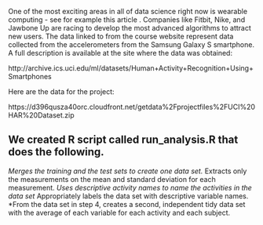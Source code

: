 
One of the most exciting areas in all of data science right now is wearable computing - see for example this article . Companies like Fitbit, Nike, and Jawbone Up are racing to develop the most advanced algorithms to attract new users. The data linked to from the course website represent data collected from the accelerometers from the Samsung Galaxy S smartphone. A full description is available at the site where the data was obtained:

http://archive.ics.uci.edu/ml/datasets/Human+Activity+Recognition+Using+Smartphones

Here are the data for the project:

https://d396qusza40orc.cloudfront.net/getdata%2Fprojectfiles%2FUCI%20HAR%20Dataset.zip

## We created R script called run_analysis.R that does the following.

*Merges the training and the test sets to create one data set.
*Extracts only the measurements on the mean and standard deviation for each measurement.
*Uses descriptive activity names to name the activities in the data set
*Appropriately labels the data set with descriptive variable names.
*From the data set in step 4, creates a second, independent tidy data set with the average of each variable for each activity and each subject.